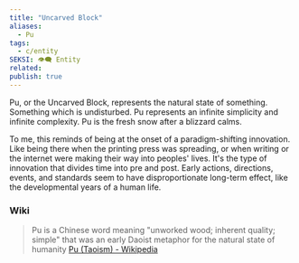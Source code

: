 ```yaml
---
title: "Uncarved Block"
aliases:
  - Pu
tags:
  - c/entity
SEKSI: 👁️‍🗨️ Entity
related:
publish: true
---
```

Pu, or the Uncarved Block, represents the natural state of something. Something which is undisturbed. Pu represents an infinite simplicity and infinite complexity. Pu is the fresh snow after a blizzard calms.

To me, this reminds of being at the onset of a paradigm-shifting innovation. Like being there when the printing press was spreading, or when writing or the internet were making their way into peoples' lives. It's the type of innovation that divides time into pre and post. Early actions, directions, events, and standards seem to have disproportionate long-term effect, like the developmental years of a human life.

### Wiki
> Pu is a Chinese word meaning "unworked wood; inherent quality; simple" that was an early Daoist metaphor for the natural state of humanity
> [Pu (Taoism) - Wikipedia](https://en.wikipedia.org/wiki/Pu_(Taoism))

